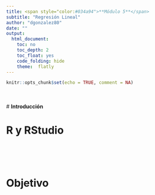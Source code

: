 ```yaml
---
title: <span style="color:#034a94">**Módulo 5**</span>
subtitle: "Regresión Lineal"
author: "dgonzalez80"
date: ""
output:
  html_document:
    toc: no
    toc_depth: 2
    toc_float: yes
    code_folding: hide
    theme:  flatly
---
```



```r
knitr::opts_chunk$set(echo = TRUE, comment = NA)
```

<br/><br/>
# **Introducción**

# **R y RStudio**


<br/><br/><br/>

# **Objetivo**
